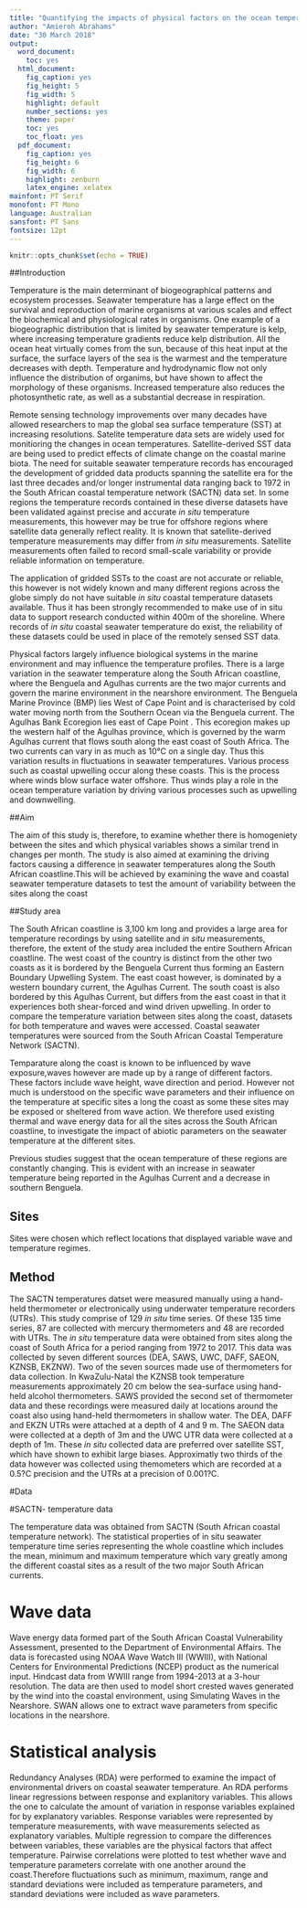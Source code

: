 ```yaml
---
title: "Quantifying the impacts of physical factors on the ocean temperatures along the South African coastal system"
author: "Amieroh Abrahams"
date: "30 March 2018"
output:
  word_document:
    toc: yes
  html_document:
    fig_caption: yes
    fig_height: 5
    fig_width: 5
    highlight: default
    number_sections: yes
    theme: paper
    toc: yes
    toc_float: yes
  pdf_document:
    fig_caption: yes
    fig_height: 6
    fig_width: 6
    highlight: zenburn
    latex_engine: xelatex
mainfont: PT Serif
monofont: PT Mono
language: Australian
sansfont: PT Sans
fontsize: 12pt
---
```


```r
knitr::opts_chunk$set(echo = TRUE)
```

\newpage
##Introduction

Temperature is the main determinant of biogeographical patterns and ecosystem processes. Seawater temperature has a large effect on the survival and reproduction of marine organisms at various scales and effect the biochemical and physiological rates in organisms. One example of a biogeographic distribution that is limited by seawater temperature is kelp, where increasing temperature gradients reduce kelp distribution. All the ocean heat virtually comes from the sun, because of this heat input at the surface, the surface layers of the sea is the  warmest and the temperature decreases with depth. Temperature and hydrodynamic flow not only influence the distribution of organims, but have shown to affect the morphology of these organisms. Increased temperature also reduces the photosynthetic rate, as well as a substantial decrease in respiration.

Remote sensing technology improvements over many decades have allowed researchers to map the global sea surface temperature (SST) at increasing resolutions. Satelite temperature data sets are widely used for monitioring the changes in ocean temperatures. Satellite-derived SST data are being used to predict effects of climate change on the coastal marine biota. The need for suitable seawater temperature records has encouraged the development of gridded data products spanning the satellite era for the last three decades and/or longer instrumental data ranging back to 1972 in the South African coastal temperature network (SACTN) data set. In some regions the temperature records contained in these diverse datasets have been validated against precise and accurate *in situ* temperature measurements, this however may be true for offshore regions where satellite data generally reflect reality. It is known that satellite-derived temperature measurements may differ from *in situ* measurements. Satellite measurements often failed to record small-scale variability or provide reliable information on temperature. 

The application of gridded SSTs to the coast are not accurate or reliable, this however is not widely known and many different regions across the globe simply do not have suitable *in situ* coastal temperature datasets available. Thus it has been strongly recommended to make use of in situ data to support research conducted within 400m of the shoreline. Where records of *in situ* coastal seawater temperature do exist, the reliability of these datasets could be used in place of the remotely sensed SST data.

Physical factors largely influence biological systems in the marine environment and may influence the temperature profiles. There is a large variation in the seawater temperature along the South African coastline, where the Benguela and Agulhas currents are the two major currents and govern the marine environment in the nearshore environment. The Benguela Marine Province (BMP) lies West of Cape Point and is characterised by cold water moving north from the Southern Ocean via the Benguela current. The Agulhas Bank Ecoregion lies east of Cape Point . This ecoregion makes up the western half of the Agulhas province, which is governed by the warm Agulhas current that flows south along the east coast of South Africa. The two currents can vary in as much as 10°C on a single day. Thus this variation results in fluctuations in seawater temperatures. Various process such as coastal upwelling occur along these coasts. This is the process where winds blow surface water offshore. Thus winds play a role in the ocean temperature variation by driving various processes such as upwelling and downwelling. 


##Aim 

The aim of this study is, therefore, to examine whether there is homogeniety between the sites and which physical variables shows a similar trend in changes per month. The study is also aimed at examining the driving factors causing a difference in seawater temperatures along the South African coastline.This will be achieved by examining the wave and coastal seawater temperature datasets to test the amount of variability between the sites along the coast

##Study area 

The South African coastline is 3,100 km long and provides a large area for temperature recordings by using satellite and *in situ* measurements, therefore, the extent of the study area included the entire Southern African coastline. The west coast of the country is distinct from the other two coasts as it is bordered by the Benguela Current thus forming an Eastern Boundary Upwelling System. The east coast however, is dominated by a western boundary current, the Agulhas Current. The south coast is also bordered by this Agulhas Current, but differs from the east coast in that it experiences both shear-forced and wind driven upwelling. In order to compare the temperature variation between sites along the coast, datasets for both temperature and waves were accessed. Coastal seawater temperatures were sourced from the South African Coastal Temperature Network (SACTN).

Temparature along the coast is known to be influenced by wave exposure,waves however are made up by a range of different factors. These factors include wave height, wave direction and period. However not much is understood on the specific wave parameters and their influence on the temperature at specific sites a long the coast as some these sites may be exposed or sheltered from wave action. We therefore used existing thermal and wave energy data for all the sites across the South African coastline, to investigate the impact of abiotic parameters on the seawater temperature at the different sites.

Previous studies suggest that the ocean temperature of these regions are constantly changing. This is evident with an increase in seawater temperature being reported in the Agulhas Current and a decrease in southern Benguela.

## Sites
Sites were chosen which reflect locations that displayed variable wave and temperature regimes.

## Method 

The SACTN temperatures datset were measured manually using a hand-held thermometer or electronically using underwater temperature recorders (UTRs). This study comprise of 129 *in situ* time series. Of these 135 time series, 87 are collected with mercury thermometers and 48 are recorded with UTRs. The *in situ* temperature data were obtained from sites along the coast of South Africa for a period ranging from 1972 to 2017. This data was collected by seven different sources (DEA, SAWS, UWC, DAFF, SAEON, KZNSB, EKZNW).  Two of the seven sources made use of thermometers for data collection. In KwaZulu-Natal the KZNSB took temperature measurements approximately 20 cm below the sea-surface using hand-held alcohol thermometers. SAWS provided the second set of thermometer data and these recordings were measured daily at locations around the coast also using hand-held thermometers in shallow water. The DEA, DAFF and EKZN UTRs were attached at a depth of 4 and 9 m. The SAEON data were collected at a depth of 3m and the UWC UTR data were collected at a depth of 1m. These *in situ* collected data are preferred over satellite SST, which have shown to exhibit large biases. Approximatly two thirds of the data however was collected using themometers which are recorded at a 0.5?C precision and the UTRs at a precision of 0.001?C.

#Data

#SACTN- temperature data

The temperature data was obtained from SACTN (South African coastal temperature network).
The statistical properties of in situ seawater temperature time series representing the
whole coastline which includes the mean, minimum and maximum temperature which vary greatly among the different coastal sites as a result of the two major South African currents.

# Wave data
Wave energy data formed part of the South African Coastal Vulnerability Assessment, presented to the Department of Environmental Affairs. The data is  forecasted using NOAA Wave Watch III (WWIII), with National Centers for Environmental Predictions (NCEP) product as the numerical input. Hindcast data from WWIII range from 1994-2013 at a 3-hour resolution. The data are then used to model short crested waves generated by the wind into the coastal environment, using Simulating Waves in the Nearshore. SWAN allows one to extract wave parameters from specific locations in the nearshore.


# Statistical analysis
Redundancy Analyses (RDA) were performed to examine the impact of environmental drivers on coastal seawater temperature. An RDA performs linear regressions between response and explanitory variables. This allows the one to calculate the amount of variation in response variables explained for by explanatory variables. Response variables were represented by temperature measurements, with wave measurements selected as explanatory variables. Multiple regression to compare the differences between variables, these variables are the physical factors that affect temperature. Pairwise correlations were plotted to test whether wave and temperature parameters correlate with one another around the coast.Therefore fluctuations such as minimum, maximum, range and standard deviations were included as temperature parameters, and standard deviations were included as wave parameters.

